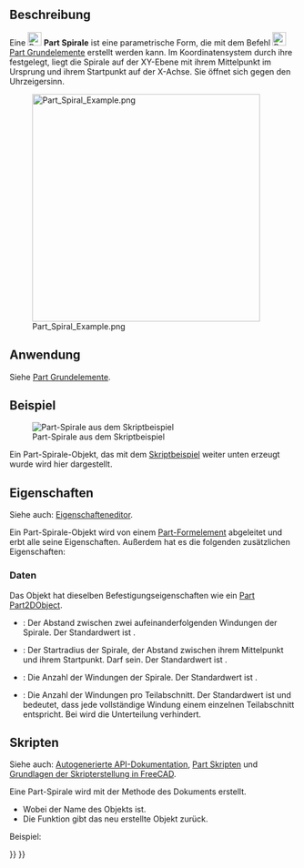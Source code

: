 <languages/>

{{Docnav/de
|[[Part_Helix/de|Helix]]
|[[Part_Circle/de|Kreis]]
|[[Part_Workbench/de|Part]]
|IconL=Part_Helix.svg
|IconR=Part_Circle.svg
|IconC=Workbench_Part.svg
}}

{{GuiCommand/de
|Name=Part Spiral
|Name/de=Part Spirale
|MenuLocation=Part → [[Part_Primitives/de|Grundelemente erstellen...]] → Spirale
|Workbenches=[[Part_Workbench/de|Part]], [[OpenSCAD_Workbench/de|OpenSCAD]]
|Version=0.14
|SeeAlso=[[Part_Primitives/de|Part Grundelemente]]
}}

<span id="Description"></span>
== Beschreibung ==

Eine [[Image:Part_Spiral.svg|24px]] '''Part Spirale''' ist eine parametrische Form, die mit dem Befehl [[Image:Part_Primitives.svg|24px]] [[Part_Primitives/de|Part Grundelemente]] erstellt werden kann. Im Koordinatensystem durch ihre {{PropertyData/de|Placement}} festgelegt, liegt die Spirale auf der XY-Ebene mit ihrem Mittelpunkt im Ursprung und ihrem Startpunkt auf der X-Achse. Sie öffnet sich gegen den Uhrzeigersinn.

[[Image:Part_Spiral_Example.png|400px]]

<span id="Usage"></span>
==Anwendung==

Siehe [[Part_Primitives/de#Anwendung|Part Grundelemente]].

<span id="Example"></span>
==Beispiel==

[[Image:Part_Spiral_Scripting_Example.png|thumb|Part-Spirale aus dem Skriptbeispiel]]

Ein Part-Spirale-Objekt, das mit dem [[#Skripten|Skriptbeispiel]] weiter unten erzeugt wurde wird hier dargestellt.

<span id="Properties"></span>
==Eigenschaften==

Siehe auch: [[Property_editor/de|Eigenschafteneditor]].

Ein Part-Spirale-Objekt wird von einem [[Part_Feature/de|Part-Formelement]] abgeleitet und erbt alle seine Eigenschaften. Außerdem hat es die folgenden zusätzlichen Eigenschaften:

<span id="Data"></span>
===Daten===

{{TitleProperty|Attachment}}

Das Objekt hat dieselben Befestigungseigenschaften wie ein [[Part_Part2DObject/de#Daten|Part Part2DObject]].

{{TitleProperty|Spiral}}

* {{PropertyData/de|Growth|Length}}: Der Abstand zwischen zwei aufeinanderfolgenden Windungen der Spirale. Der Standardwert ist {{Value|1mm}}.

* {{PropertyData/de|Radius|Length}}: Der Startradius der Spirale, der Abstand zwischen ihrem Mittelpunkt und ihrem Startpunkt. Darf {{Value|0mm}} sein. Der Standardwert ist {{Value|1mm}}.

* {{PropertyData/de|Rotations|QuantityConstraint}}: Die Anzahl der Windungen der Spirale. Der Standardwert ist {{Value|2}}.

* {{PropertyData/de|Segment Length|QuantityConstraint}}: Die Anzahl der Windungen pro Teilabschnitt. Der Standardwert ist {{Value|1}} und bedeutet, dass jede vollständige Windung einem einzelnen Teilabschnitt entspricht. Bei {{Value|0}} wird die Unterteilung verhindert.

<span id="Scripting"></span>
==Skripten==

Siehe auch: [https://freecad.github.io/SourceDoc/ Autogenerierte API-Dokumentation], [[Part_scripting/de|Part Skripten]] und [[FreeCAD_Scripting_Basics/de|Grundlagen der Skripterstellung in FreeCAD]].

Eine Part-Spirale wird mit der Methode {{incode|addObject()}} des Dokuments erstellt.

{{Code|code=
spiral = FreeCAD.ActiveDocument.addObject("Part::Spiral", "mySpiral")
}}

* Wobei {{Incode|"mySpiral"}} der Name des Objekts ist.
* Die Funktion gibt das neu erstellte Objekt zurück.

Beispiel:

{{Code|code=
import FreeCAD as App

doc = App.activeDocument()

spiral = doc.addObject("Part::Spiral", "mySpiral")
spiral.Growth = 2
spiral.Radius = 3
spiral.Rotations = 4
spiral.Placement = App.Placement(App.Vector(1, 2, 3), App.Rotation(75, 60, 30))

doc.recompute()
}}


{{Docnav/de
|[[Part_Helix/de|Helix]]
|[[Part_Circle/de|Kreis]]
|[[Part_Workbench/de|Part]]
|IconL=Part_Helix.svg
|IconR=Part_Circle.svg
|IconC=Workbench_Part.svg
}}

{{Part_Tools_navi{{#translation:}}}}
{{Userdocnavi{{#translation:}}}}